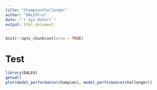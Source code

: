 ```yaml
---
title: "ChampionChallenger"
author: "DALEXtra"
date: "`r Sys.Date()`"
output: html_document
---
```


```r
knitr::opts_chunk$set(echo = TRUE)

```

# Test

```r
library(DALEX)
getwd()
plot(model_performance(champion), model_performance(challenger))
```
